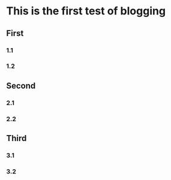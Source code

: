 # This is the first test of blogging

## First
### 1.1
### 1.2
## Second
### 2.1
### 2.2
## Third
### 3.1
### 3.2

